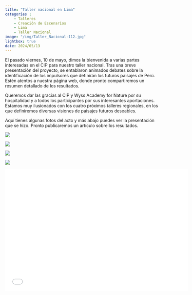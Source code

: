 ```yaml
---
title: "Taller nacional en Lima"
categories : 
    - Talleres
    - Creación de Escenarios
    - Lima
    - Taller Nacional
image: "/img/Taller_Nacional-112.jpg"
lightbox: true
date: 2024/05/13
---
```


El pasado viernes, 10 de mayo, dimos la bienvenida a varias partes interesadas en el CIP para nuestro taller nacional. Tras una breve presentación del proyecto, se entablaron animados debates sobre la identificación de los impulsores que definirán los futuros paisajes de Perú. Estén atentos a nuestra página web, donde pronto compartiremos un resumen detallado de los resultados.  

 Queremos dar las gracias al CIP y Wyss Academy for Nature por su hospitalidad y a todos los participantes por sus interesantes aportaciones. Estamos muy ilusionados con los cuatro próximos talleres regionales, en los que definiremos diversas visiones de paisajes futuros deseables. 


Aquí tienes algunas fotos del acto y más abajo puedes ver la presentación que se hizo. Pronto publicaremos un artículo sobre los resultados.

::: {layout-nrow=2}
![](../img/Taller_Nacional-87.jpg){group="my-gallery"}

![](../img/Taller_Nacional-17.jpg){group="my-gallery"}

![](../img/Taller_Nacional-52.jpg){group="my-gallery"}

![](../img/Taller_Nacional-112.jpg){group="my-gallery"}
:::

```{=html}
<div class="embed-container">
  <p align="center"><iframe width="600" height="400" src="../media/National_workshop_pres.pdf" style="border: 0.5px" ></iframe
  /p>
</div>
```



